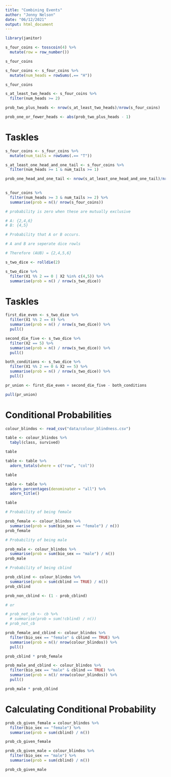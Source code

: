 ```yaml
---
title: "Combining Events"
author: "Jonny Nelson"
date: "06/12/2021"
output: html_document
---
```



```r
library(janitor)
```

```r
s_four_coins <- tosscoin(4) %>%
  mutate(row = row_number())

s_four_coins
```

```r
s_four_coins <- s_four_coins %>%
  mutate(num_heads = rowSums(.== "H"))

s_four_coins
```
```r
s_at_least_two_heads <- s_four_coins %>%
  filter(num_heads >= 2)

prob_two_plus_heads <- nrow(s_at_least_two_heads)/nrow(s_four_coins)

prob_one_or_fewer_heads <- abs(prob_two_plus_heads - 1)
```

# Taskles

```r
s_four_coins <- s_four_coins %>%
  mutate(num_tails = rowSums(.== "T"))

s_at_least_one_head_and_one_tail <- s_four_coins %>%
  filter(num_heads >= 1 & num_tails >= 1)

prob_one_head_and_one_tail <- nrow(s_at_least_one_head_and_one_tail)/nrow(s_four_coins)
  
```

```r
s_four_coins %>%
  filter(num_heads >= 3 & num_tails >= 2) %>%
  summarise(prob = n()/ nrow(s_four_coins))

# probability is zero when these are mutually exclusive 
```

```r
# A: {2,4,6}
# B: {4,5}

# Probability that A or B occurs.

# A and B are seperate dice rowls

# Therefore (AUB) = {2,4,5,6}

s_two_dice <- rolldie(2)

s_two_dice %>%
  filter(X1 %% 2 == 0 | X2 %in% c(4,5)) %>%
  summarise(prob = n() / nrow(s_two_dice))
```

# Taskles

```r
first_die_even <- s_two_dice %>%
  filter(X1 %% 2 == 0) %>%
  summarise(prob = n() / nrow(s_two_dice)) %>%
  pull()

second_die_five <- s_two_dice %>%
  filter(X2 == 5) %>%
  summarise(prob = n() / nrow(s_two_dice)) %>%
  pull()

both_conditions <- s_two_dice %>%
  filter(X1 %% 2 == 0 & X2 == 5) %>%
  summarise(prob = n() / nrow(s_two_dice)) %>%
  pull()

pr_union <- first_die_even + second_die_five - both_conditions

pull(pr_union)
```


# Conditional Probabilities


```r
colour_blindos <- read_csv("data/colour_blindness.csv")
```

```r
table <- colour_blindos %>%
  tabyl(class, survived)

table
```

```r
table <- table %>%
  adorn_totals(where = c("row", "col"))

table
```

```r
table <- table %>%
  adorn_percentages(denominator = "all") %>%
  adorn_title()

table
```

```r
# Probability of being female

prob_female <- colour_blindos %>%
  summarise(prob = sum(bio_sex == "female") / n())
prob_female
```

```r
# Probability of being male

prob_male <- colour_blindos %>%
  summarise(prob = sum(bio_sex == "male") / n())
prob_male
```

```r
# Probability of being cblind

prob_cblind <- colour_blindos %>%
  summarise(prob = sum(cblind == TRUE) / n())
prob_cblind
```

```r
prob_non_cblind <- (1 - prob_cblind)

# or 

# prob_not_cb <- cb %>%
  # summarise(prob = sum(!cblind) / n())
# prob_not_cb

```

```r
prob_female_and_cblind <- colour_blindos %>%
  filter(bio_sex == "female" & cblind == TRUE) %>%
  summarise(prob = n()/ nrow(colour_blindos)) %>%
  pull()
```

```r
prob_cblind * prob_female
```

```r
prob_male_and_cblind <- colour_blindos %>%
  filter(bio_sex == "male" & cblind == TRUE) %>%
  summarise(prob = n()/ nrow(colour_blindos)) %>%
  pull()
```

```r
prob_male * prob_cblind
```

# Calculating Conditional Probability

```r
prob_cb_given_female = colour_blindos %>%
  filter(bio_sex == "female") %>%
  summarise(prob = sum(cblind) / n())

prob_cb_given_female
```

```r
prob_cb_given_male = colour_blindos %>%
  filter(bio_sex == "male") %>%
  summarise(prob = sum(cblind) / n())

prob_cb_given_male
```

